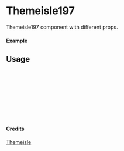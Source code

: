 
<Meta of={Themeisle197} title="Themeisle/Themeisle197" />

# Themeisle197

Themeisle197 component with different props.

#### Example

<Canvas of={Themeisle197.Primary} />

## Usage

```ts
import { Themeisle197 } from "yadl-ui";

const Example = () => {
  return (
      <Themeisle197 />
  );
};

export default Example;
```

#### Credits
[Themeisle](https://themeisle.com/illustrations/)
